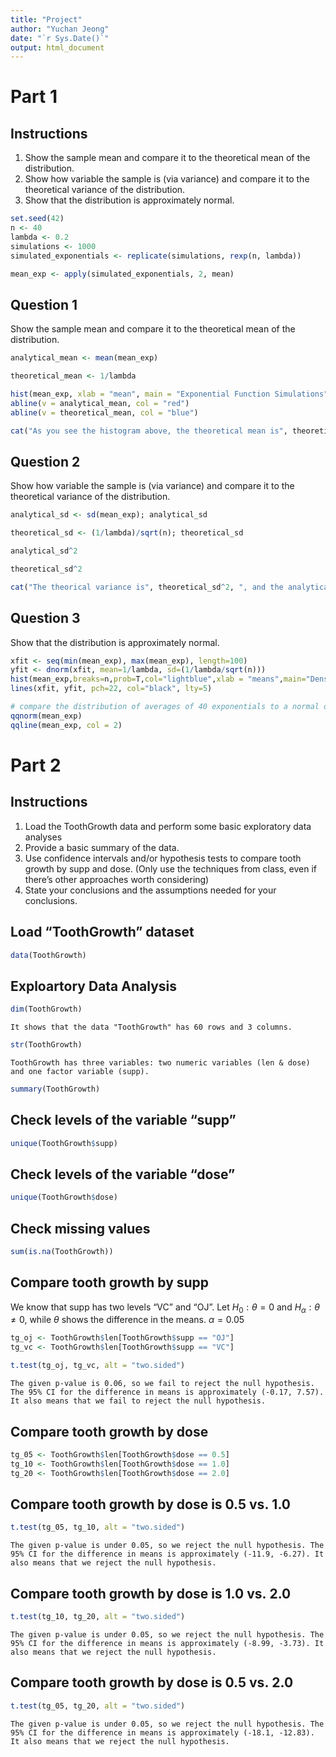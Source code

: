 ```yaml
---
title: "Project"
author: "Yuchan Jeong"
date: "`r Sys.Date()`"
output: html_document
---
```


# Part 1

## Instructions

1. Show the sample mean and compare it to the theoretical mean of the distribution.
2. Show how variable the sample is (via variance) and compare it to the theoretical variance of the distribution.
3. Show that the distribution is approximately normal.


```r
set.seed(42)
n <- 40
lambda <- 0.2
simulations <- 1000
simulated_exponentials <- replicate(simulations, rexp(n, lambda))

mean_exp <- apply(simulated_exponentials, 2, mean)
```

## Question 1
Show the sample mean and compare it to the theoretical mean of the distribution.

```r
analytical_mean <- mean(mean_exp)
```

```r
theoretical_mean <- 1/lambda
```

```r
hist(mean_exp, xlab = "mean", main = "Exponential Function Simulations")
abline(v = analytical_mean, col = "red")
abline(v = theoretical_mean, col = "blue")
```
``` r
cat("As you see the histogram above, the theoretical mean is", theoretical_mean, ", while the analythical mean is", analytical_mean, ".", "It shows that the center of distribution of averages of 40 exponentials is very close to the theoretical center of the distribution.")
```

## Question 2
Show how variable the sample is (via variance) and compare it to the theoretical variance of the distribution.

```r
analytical_sd <- sd(mean_exp); analytical_sd
```

```r
theoretical_sd <- (1/lambda)/sqrt(n); theoretical_sd
```


```r
analytical_sd^2
```

```r
theoretical_sd^2
```
```r
cat("The theorical variance is", theoretical_sd^2, ", and the analytical variance is", analytical_sd^2)
```


## Question 3
Show that the distribution is approximately normal.

```r
xfit <- seq(min(mean_exp), max(mean_exp), length=100)
yfit <- dnorm(xfit, mean=1/lambda, sd=(1/lambda/sqrt(n)))
hist(mean_exp,breaks=n,prob=T,col="lightblue",xlab = "means",main="Density of means",ylab="density")
lines(xfit, yfit, pch=22, col="black", lty=5)
```

```r
# compare the distribution of averages of 40 exponentials to a normal distribution
qqnorm(mean_exp)
qqline(mean_exp, col = 2)
```


# Part 2

## Instructions
1. Load the ToothGrowth data and perform some basic exploratory data analyses
2. Provide a basic summary of the data.
3. Use confidence intervals and/or hypothesis tests to compare tooth growth by supp and dose. (Only use the techniques from class, even if there's other approaches worth considering)
4. State your conclusions and the assumptions needed for your conclusions.

## Load "ToothGrowth" dataset
```r
data(ToothGrowth)
```

## Exploartory Data Analysis
```r
dim(ToothGrowth)
```
```
It shows that the data "ToothGrowth" has 60 rows and 3 columns.
```

```r
str(ToothGrowth)
```
```
ToothGrowth has three variables: two numeric variables (len & dose) and one factor variable (supp).
```

```r
summary(ToothGrowth)
```
## Check levels of the variable "supp"
```r
unique(ToothGrowth$supp)
```
## Check levels of the variable "dose"
```r
unique(ToothGrowth$dose)
```
## Check missing values
```r
sum(is.na(ToothGrowth))
```
## Compare tooth growth by supp
We know that supp has two levels "VC" and "OJ".
Let $H_0: \theta = 0$ and $H_\alpha: \theta \neq 0$, while $\theta$ shows the difference in the means. $\alpha = 0.05$
```r
tg_oj <- ToothGrowth$len[ToothGrowth$supp == "OJ"]
tg_vc <- ToothGrowth$len[ToothGrowth$supp == "VC"]

t.test(tg_oj, tg_vc, alt = "two.sided")
```
```
The given p-value is 0.06, so we fail to reject the null hypothesis. The 95% CI for the difference in means is approximately (-0.17, 7.57). It also means that we fail to reject the null hypothesis.
```

## Compare tooth growth by dose
```r
tg_05 <- ToothGrowth$len[ToothGrowth$dose == 0.5]
tg_10 <- ToothGrowth$len[ToothGrowth$dose == 1.0]
tg_20 <- ToothGrowth$len[ToothGrowth$dose == 2.0]
```

## Compare tooth growth by dose is 0.5 vs. 1.0
```r
t.test(tg_05, tg_10, alt = "two.sided")
```
```
The given p-value is under 0.05, so we reject the null hypothesis. The 95% CI for the difference in means is approximately (-11.9, -6.27). It also means that we reject the null hypothesis.
```

## Compare tooth growth by dose is 1.0 vs. 2.0
```r
t.test(tg_10, tg_20, alt = "two.sided")
```
```
The given p-value is under 0.05, so we reject the null hypothesis. The 95% CI for the difference in means is approximately (-8.99, -3.73). It also means that we reject the null hypothesis.
```

## Compare tooth growth by dose is 0.5 vs. 2.0
```r
t.test(tg_05, tg_20, alt = "two.sided")
```
```
The given p-value is under 0.05, so we reject the null hypothesis. The 95% CI for the difference in means is approximately (-18.1, -12.83). It also means that we reject the null hypothesis.
```

